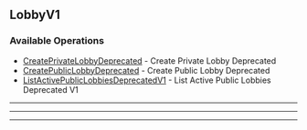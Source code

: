 
## LobbyV1

### Available Operations

* [CreatePrivateLobbyDeprecated](/resources/lobby_v1/create_private_lobby_deprecated) - Create Private Lobby Deprecated
* [CreatePublicLobbyDeprecated](/resources/lobby_v1/create_public_lobby_deprecated) - Create Public Lobby Deprecated
* [ListActivePublicLobbiesDeprecatedV1](/resources/lobby_v1/list_active_public_lobbies_deprecated_v1) - List Active Public Lobbies Deprecated V1

---
<CreatePrivateLobbyDeprecated />

---
<CreatePublicLobbyDeprecated />

---
<ListActivePublicLobbiesDeprecatedV1 />
